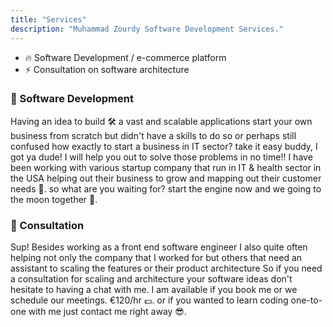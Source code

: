 ---
title: "Services"
description: "Muhammad Zourdy Software Development Services."
---

- 🔥 Software Development / e-commerce platform
- ⚡ Consultation on software architecture

### 📌 Software Development

Having an idea to build 🛠 a vast and scalable applications start your own business from scratch
but didn't have a skills to do so or perhaps still confused how exactly to start a business in IT sector?
take it easy buddy, I got ya dude! I will help you out to solve those problems in no time!! I have been working with various startup company that run in IT & health sector in the USA helping out their business to grow and mapping out their customer needs 🎯. so what are you waiting for? start the engine now and we going to the moon together 🚀.

### 📌 Consultation

Sup! Besides working as a front end software engineer I also quite often helping not only the company that I worked for but others that need an assistant to scaling the features or their product architecture
So if you need a consultation for scaling and architecture your software ideas don't hesitate to having a chat with me. I am available if you book me or we schedule our meetings. €120/hr 💷. or if you wanted to learn coding one-to-one with me just contact me right away 😎.
